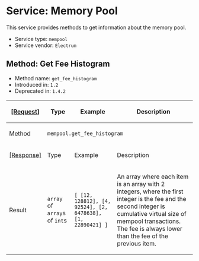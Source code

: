 =Service: Memory Pool=

This service provides methods to get information about the memory pool.

* Service type: <code>mempool</code>
* Service vendor: <code>Electrum</code>

==Method: Get Fee Histogram==

* Method name: <code>get_fee_histogram</code>
* Introduced in: <code>1.2</code>
* Deprecated in: <code>1.4.2</code>

{|
! <ins>[Request]</ins>
! Type
! Example
! Description
|-
! Method
| colspan="3" | <code>mempool.get_fee_histogram</code>
|-
! <ins>[Response]</ins>
! Type
! Example
! Description
|-
! Result
| <code>array</code> of <code>array</code>s of <code>int</code>s
| <code>[ [12, 128812], [4, 92524], [2, 6478638], [1, 22890421] ]</code>
| An array where each item is an array with 2 integers, where the first integer is the fee and the second integer is cumulative virtual size of mempool transactions. The fee is always lower than the fee of the previous item.
|}